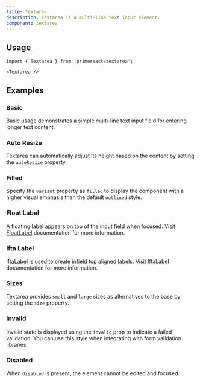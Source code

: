 ```yaml
---
title: Textarea
description: Textarea is a multi-line text input element.
component: textarea
---
```


## Usage

```tsx
import { Textarea } from 'primereact/textarea';
```

```tsx
<Textarea />
```

## Examples

### Basic

Basic usage demonstrates a simple multi-line text input field for entering longer text content.

<DocDemoViewer name="textarea:basic-demo" />

### Auto Resize

Textarea can automatically adjust its height based on the content by setting the `autoResize` property.

<DocDemoViewer name="textarea:auto-resize-demo" />

### Filled

Specify the `variant` property as `filled` to display the component with a higher visual emphasis than the default `outlined` style.

<DocDemoViewer name="textarea:filled-demo" />

### Float Label

A floating label appears on top of the input field when focused. Visit [FloatLabel](/docs/components/floatlabel) documentation for more information.

<DocDemoViewer name="textarea:float-label-demo" />

### Ifta Label

IftaLabel is used to create infield top aligned labels. Visit [IftaLabel](/docs/components/iftalabel) documentation for more information.

<DocDemoViewer name="textarea:ifta-label-demo" />

### Sizes

Textarea provides `small` and `large` sizes as alternatives to the base by setting the `size` property.

<DocDemoViewer name="textarea:sizes-demo" />

### Invalid

Invalid state is displayed using the `invalid` prop to indicate a failed validation. You can use this style when integrating with form validation libraries.

<DocDemoViewer name="textarea:invalid-demo" />

### Disabled

When `disabled` is present, the element cannot be edited and focused.

<DocDemoViewer name="textarea:disabled-demo" />
